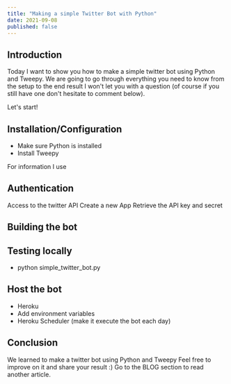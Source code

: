 ```yaml
---
title: "Making a simple Twitter Bot with Python"
date: 2021-09-08
published: false
---
```


## Introduction
Today I want to show you how to make a simple twitter bot using Python and Tweepy.
We are going to go through everything you need to know from the setup to the end result I won't let you with a question (of course if you still have one don't hesitate to comment below).

Let's start!

## Installation/Configuration

- Make sure Python is installed 
- Install Tweepy 

For information I use 




## Authentication
Access to the twitter API
Create a new App
Retrieve the API key and secret


## Building the bot


## Testing locally
- python simple_twitter_bot.py

## Host the bot
- Heroku
- Add environment variables
- Heroku Scheduler (make it execute the bot each day)

## Conclusion

We learned to make a twitter bot using Python and Tweepy
Feel free to improve on it and share your result :)
Go to the BLOG section to read another article.